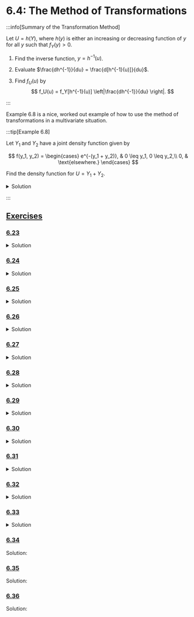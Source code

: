 

# 6.4: The Method of Transformations

:::info[Summary of the Transformation Method]

Let $U = h(Y)$, where $h(y)$ is either an increasing or decreasing function of $y$ for all $y$ such that $f_Y(y) > 0$.

1. Find the inverse function, $y = h^{-1}(u)$.

2. Evaluate $\frac{dh^{-1}}{du} = \frac{d[h^{-1}(u)]}{du}$.

3. Find $f_U(u)$ by
   $$
   f_U(u) = f_Y[h^{-1}(u)] \left|\frac{dh^{-1}}{du} \right|.
   $$

:::

Example 6.8 is a nice, worked out example of how to use the method of transformations in a multivariate situation.

:::tip[Example 6.8]

Let $Y_1$ and $Y_2$ have a joint density function given by

$$
f(y_1, y_2) =
\begin{cases}
    e^{-(y_1 + y_2)}, & 0 \leq y_1, 0 \leq y_2,\\
    0, & \text{elsewhere.}
\end{cases}
$$

Find the density function for $U = Y_1 + Y_2$.

<details>
    <summary>Solution</summary>
    <div>
        This problem must be solved in two stages: First, we will find the joint density of $Y_1$ and $U$; second, we will find the marginal density of $U$.
        The approach is to let $Y_1$ be fixed at a value $y_1 \geq 0$.
        Then $U = y_1 + Y_2$, and we can consider the one-dimensional transformation problem in which $U = h(Y_2) = y_1 + Y_2$.
        Letting $g(y_1, u)$ denote the joint density of $Y_1$ and $U$, we have, with $y_2 = u - y_1 = h^{-1}(u)$,

        $$
        g(y_1, u) =
        \begin{cases}
            f[y_1, h^{-1}(u)] \left|\frac{dh^{-1}}{du} \right| = e^{-(y_1 + u - y_1)} (1), & 0 \leq y_1, 0 \leq u - y_1,\\
            0, & \text{elsewhere.}
        \end{cases}
        $$

        Simplifying, we obtain

        $$
        g(y_1, u) =
        \begin{cases}
            e^{-u}, & 0 \leq y_1 \leq u,\\
            0, & \text{elsewhere.}
        \end{cases}
        $$

        (Notice that $Y_1 \leq U$.) The marginal density of $U$ is then given by

        $$
        \begin{align*}
            f_U(u) & = \int_{-\infty}^{\infty} g(y_1, u) dy_1\\
            & =
            \begin{cases}
                \int_{0}^{u} e^{-u} dy_1 = ue^{-u}, & 0 \leq u,\\
                0, & \text{elsewhere.}
            \end{cases}
        \end{align*}
        $$
    </div>

</details>

:::

## <u>Exercises</u>

### <u>6.23</u>

<ExCh6Num23 />

<details>
  <summary>Solution</summary>
  <div>
    <ExCh6Num23Sol />
  </div>
</details>

### <u>6.24</u>

<ExCh6Num24 />

<details>
  <summary>Solution</summary>
  <div>
    <ExCh6Num24Sol />
  </div>
</details>

### <u>6.25</u>

<ExCh6Num25 />

<details>
  <summary>Solution</summary>
  <div>
    <ExCh6Num25Sol />
  </div>
</details>

### <u>6.26</u>

<ExCh6Num26 />

<details>
  <summary>Solution</summary>
  <div>
    <ExCh6Num26Sol />
  </div>
</details>

### <u>6.27</u>

<ExCh6Num27 />

<details>
  <summary>Solution</summary>
  <div>
    <ExCh6Num27Sol />
  </div>
</details>

### <u>6.28</u>

<ExCh6Num28 />

<details>
  <summary>Solution</summary>
  <div>
    <ExCh6Num28Sol />
  </div>
</details>

### <u>6.29</u>

<ExCh6Num29 />

<details>
  <summary>Solution</summary>
  <div>
    <ExCh6Num29Sol />
  </div>
</details>

### <u>6.30</u>

<ExCh6Num30 />

<details>
  <summary>Solution</summary>
  <div>
    <ExCh6Num30Sol />
  </div>
</details>

### <u>6.31</u>

<ExCh6Num31 />

<details>
  <summary>Solution</summary>
  <div>
    <ExCh6Num31Sol />
  </div>
</details>

### <u>6.32</u>

<ExCh6Num32 />

<details>
  <summary>Solution</summary>
  <div>
    <ExCh6Num32Sol />
  </div>
</details>

### <u>6.33</u>

<ExCh6Num33 />

<details>
  <summary>Solution</summary>
  <div>
    <ExCh6Num33Sol />
  </div>
</details>

### <u>6.34</u>

<ExCh6Num34 />

Solution:

<ExCh6Num34Sol />

### <u>6.35</u>

<ExCh6Num35 />

Solution:

<ExCh6Num35Sol />

### <u>6.36</u>

<ExCh6Num36 />

Solution:

<ExCh6Num36Sol />
